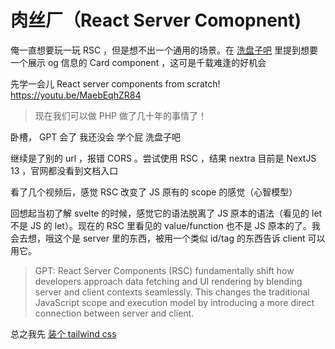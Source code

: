 # 肉丝厂（React Server Comopnent)

俺一直想要玩一玩 RSC ，但是想不出一个通用的场景。在 [洗盘子吧](./wash-dishes.mdx) 里提到想要一个展示 og 信息的 Card component ，这可是千载难逢的好机会


先学一会儿
React server components from scratch!
https://youtu.be/MaebEqhZR84

> 现在我们可以做 PHP 做了几十年的事情了！



<div className='m-4'> 卧槽， GPT 会了 <CSSEffect effect="hoverClear" > 我还没会 学个屁 洗盘子吧 </CSSEffect> </div>

<OGCard url="https://ogp.me/" />

继续是了别的 url ，报错 CORS 。尝试使用 RSC ，结果 nextra 目前是 NextJS 13 ，官网都没看到文档入口

看了几个视频后，感觉 RSC 改变了 JS 原有的 scope 的感觉（心智模型）

回想起当初了解 svelte 的时候，感觉它的语法脱离了 JS 原本的语法（看见的 let 不是 JS 的 let）。现在的 RSC 里看见的 value/function 也不是 JS 原本的了。我会去想，哦这个是 server 里的东西，被用一个类似 id/tag 的东西告诉 client 可以用它。

> GPT:
> React Server Components (RSC) fundamentally shift how developers approach data fetching and UI rendering by blending server and client contexts seamlessly. This changes the traditional JavaScript scope and execution model by introducing a more direct connection between server and client. 

总之我先 [装个 tailwind css](./nextra-bug.mdx#install-tailwind-css)



